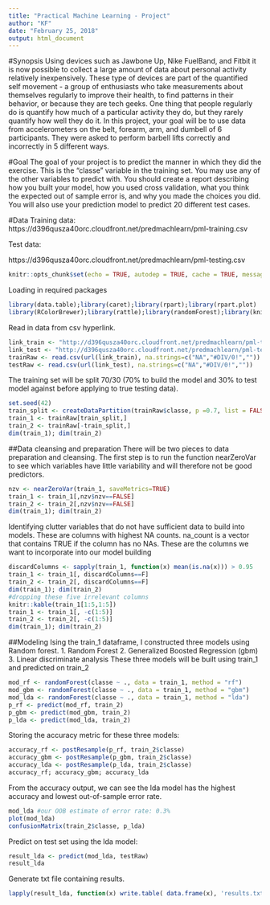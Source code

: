 ```yaml
---
title: "Practical Machine Learning - Project"
author: "KF"
date: "February 25, 2018"
output: html_document
---
```



#Synopsis
Using devices such as Jawbone Up, Nike FuelBand, and Fitbit it is now possible to collect a large amount of data about personal activity relatively inexpensively. These type of devices are part of the quantified self movement - a group of enthusiasts who take measurements about themselves regularly to improve their health, to find patterns in their behavior, or because they are tech geeks. One thing that people regularly do is quantify how much of a particular activity they do, but they rarely quantify how well they do it. In this project, your goal will be to use data from accelerometers on the belt, forearm, arm, and dumbell of 6 participants. They were asked to perform barbell lifts correctly and incorrectly in 5 different ways. 

#Goal
The goal of your project is to predict the manner in which they did the exercise. This is the "classe" variable in the training set. You may use any of the other variables to predict with. You should create a report describing how you built your model, how you used cross validation, what you think the expected out of sample error is, and why you made the choices you did. You will also use your prediction model to predict 20 different test cases.

#Data
Training data: 
https://d396qusza40orc.cloudfront.net/predmachlearn/pml-training.csv

Test data:

https://d396qusza40orc.cloudfront.net/predmachlearn/pml-testing.csv

```r
knitr::opts_chunk$set(echo = TRUE, autodep = TRUE, cache = TRUE, message = FALSE) #echo..need to set to TRUE to show code chunks
```

Loading in required packages

```r
library(data.table);library(caret);library(rpart);library(rpart.plot)
library(RColorBrewer);library(rattle);library(randomForest);library(knitr);library(e1071)
```

Read in data from csv hyperlink. 

```r
link_train <- "http://d396qusza40orc.cloudfront.net/predmachlearn/pml-training.csv"
link_test <- "http://d396qusza40orc.cloudfront.net/predmachlearn/pml-testing.csv"
trainRaw <- read.csv(url(link_train), na.strings=c("NA","#DIV/0!",""))
testRaw <- read.csv(url(link_test), na.strings=c("NA","#DIV/0!",""))  
```

The training set will be split 70/30 (70% to build the model and 30% to test model against before applying to true testing data). 
```r
set.seed(42)
train_split <- createDataPartition(trainRaw$classe, p =0.7, list = FALSE)
train_1 <- trainRaw[train_split,]
train_2 <- trainRaw[-train_split,]
dim(train_1); dim(train_2)
```

##Data cleansing and preparation
There will be two pieces to data preparation and cleansing. The first step is to run the function nearZeroVar to see which variables have little variability and will therefore not be good predictors.

```r
nzv <- nearZeroVar(train_1, saveMetrics=TRUE)
train_1 <- train_1[,nzv$nzv==FALSE]
train_2 <- train_2[,nzv$nzv==FALSE]
dim(train_1); dim(train_2)
```

Identifying clutter variables that do not have sufficient data to build into models. These are columns with highest NA counts. na_count is a vector that contains TRUE if the column has no NAs. These are the columns we want to incorporate into our model building

```r
discardColumns <- sapply(train_1, function(x) mean(is.na(x))) > 0.95
train_1 <- train_1[, discardColumns==F]
train_2 <- train_2[, discardColumns==F]
dim(train_1); dim(train_2)
#dropping these five irrelevant columns
knitr::kable(train_1[1:5,1:5])
train_1 <- train_1[, -c(1:5)]
train_2 <- train_2[, -c(1:5)]
dim(train_1); dim(train_2)

```


##Modeling
Ising the train_1 dataframe, I constructed three models using Random forest. 
1. Random Forest
2. Generalized Boosted Regression (gbm)
3. Linear discriminate analysis
These three models will be built using train_1 and predicted on train_2

```r
mod_rf <- randomForest(classe ~ ., data = train_1, method = "rf")
mod_gbm <- randomForest(classe ~ ., data = train_1, method = "gbm")
mod_lda <- randomForest(classe ~ ., data = train_1, method = "lda")
p_rf <- predict(mod_rf, train_2)
p_gbm <- predict(mod_gbm, train_2)
p_lda <- predict(mod_lda, train_2)
```

Storing the accuracy metric for these three models:
```r
accuracy_rf <- postResample(p_rf, train_2$classe)
accuracy_gbm <- postResample(p_gbm, train_2$classe)
accuracy_lda <- postResample(p_lda, train_2$classe)
accuracy_rf; accuracy_gbm; accuracy_lda
```

From the accuracy output, we can see the lda model has the highest accuracy and lowest out-of-sample error rate.
```r
mod_lda #our OOB estimate of error rate: 0.3%
plot(mod_lda)
confusionMatrix(train_2$classe, p_lda)
```

Predict on test set using the lda model:
```r
result_lda <- predict(mod_lda, testRaw)
result_lda
```

Generate txt file containing results.
```r
lapply(result_lda, function(x) write.table( data.frame(x), 'results.txt'  , append= T, sep=',' ))
```








